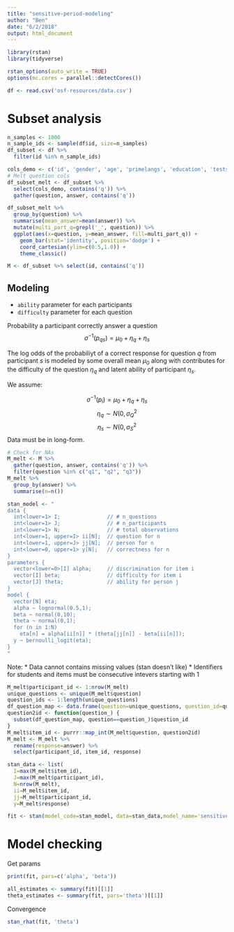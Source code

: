 ```yaml
---
title: "sensitive-period-modeling"
author: "Ben"
date: "6/2/2018"
output: html_document
---
```


```r
library(rstan)
library(tidyverse)

rstan_options(auto_write = TRUE)
options(mc.cores = parallel::detectCores())
```


```r
df <- read.csv('osf-resources/data.csv')
```

# Subset analysis
```r
n_samples <- 1000
n_sample_ids <- sample(df$id, size=n_samples)
df_subset <- df %>%
  filter(id %in% n_sample_ids)
```

```r
cols_demo <- c('id', 'gender', 'age', 'primelangs', 'education', 'tests', 'Eng_start', 'Eng_country_yrs', 'house_Eng', 'currcountry')
# Melt question cols
df_subset_melt <- df_subset %>% 
  select(cols_demo, contains('q')) %>%
  gather(question, answer, contains('q'))
```

```r
df_subset_melt %>%
  group_by(question) %>%
  summarise(mean_answer=mean(answer)) %>%
  mutate(multi_part_q=grepl('_', question)) %>%
  ggplot(aes(x=question, y=mean_answer, fill=multi_part_q)) +
    geom_bar(stat='identity', position='dodge') +
    coord_cartesian(ylim=c(0.5,1.0)) +
    theme_classic()
```


```r
M <- df_subset %>% select(id, contains('q'))
```


## Modeling

  * `ability` parameter for each participants
  * `difficulty` parameter for each question


Probability a participant correctly answer a question
$$\sigma^{-1}(p_{qs}) = \mu_0 + \eta_q + \eta_s$$

The log odds of the probabiliyt of a correct response for question $q$ from participant $s$ is modeled by some overall mean $\mu_0$ along with contributes for the difficulty of the question $\eta_q$ and latent ability of participant $\eta_s$.

We assume:

$$\sigma^{-1}(p_{i}) = \mu_0 + \eta_q + \eta_s$$
$$\eta_q \sim N(0, \sigma^2_{Q}$$
$$\eta_s \sim N(0, \sigma^2_{S}$$
Data must be in long-form.
```r
# Check for NAs
M_melt <- M %>%
  gather(question, answer, contains('q')) %>%
  filter(question %in% c("q1", "q2", "q3"))
M_melt %>% 
  group_by(answer) %>%
  summarise(n=n())
```

```r
stan_model <- "
data {
  int<lower=1> I;               // # n_questions
  int<lower=1> J;               // # n_participants
  int<lower=1> N;               // # total observations
  int<lower=1, upper=I> ii[N];  // question for n
  int<lower=1, upper=J> jj[N];  // person for n
  int<lower=0, upper=1> y[N];   // correctness for n
}
parameters {
  vector<lower=0>[I] alpha;     // discrimination for item i
  vector[I] beta;               // difficulty for item i
  vector[J] theta;              // ability for person j
}
model {
  vector[N] eta;
  alpha ~ lognormal(0.5,1);
  beta ~ normal(0,10);
  theta ~ normal(0,1);
  for (n in 1:N)
    eta[n] = alpha[ii[n]] * (theta[jj[n]] - beta[ii[n]]);
  y ~ bernoulli_logit(eta); 
}
"

```

Note:
  * Data cannot contains missing values (stan doesn't like)
  * Identifiers for students and items must be consecutive intevers starting with 1
  
  
```r
M_melt$participant_id <- 1:nrow(M_melt)
unique_questions <- unique(M_melt$question)
question_ids <- 1:length(unique_questions)
df_question_map <- data.frame(question=unique_questions, question_id=question_ids)
question2id <- function(question_) {
  subset(df_question_map, question==question_)$question_id
}
M_melt$item_id <- purrr::map_int(M_melt$question, question2id)
M_melt <- M_melt %>%
  rename(response=answer) %>%
  select(participant_id, item_id, response)

stan_data <- list(
  I=max(M_melt$item_id),
  J=max(M_melt$participant_id),
  N=nrow(M_melt),
  ii=M_melt$item_id,
  jj=M_melt$participant_id,
  y=M_melt$response)

```



```r
fit <- stan(model_code=stan_model, data=stan_data,model_name='sensitive_period_2pl', iter=500, chains=4)
```

# Model checking

Get params
```r
print(fit, pars=c('alpha', 'beta'))

all_estimates <- summary(fit)[[1]]
theta_estimates <- summary(fit, pars='theta')[[1]]
```

Convergence
```r
stan_rhat(fit, 'theta')
```








